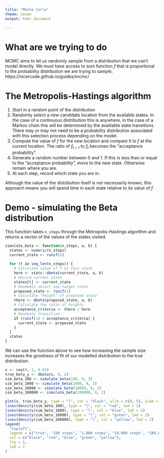 ```yaml
---
title: "Monte Carlo"
theme: cosmo
output: html_document
    
---
```


# What are we trying to do
MCMC aims to let us randomly sample from a distribution that we can't model directly. We must have access to som function $f$ that is proportional to the probability distribution we are trying to sample.
https://nicercode.github.io/guides/mcmc/

# The Metropolis-Hastings algorithm
1. Start in a random point of the distribution
2. Randomly select a new candidate location from the available states. In the case of a continuous distribution this is anywhere, in the case of a Markov chain this will be determined by the avaiilable state transitions. There may or may not need to be a probability distribution associated with this selection process depending on the model.
3. Compute the value of $f$ for the new location and compare it to $f$ at the current location. The ratio of $f_{t+1}$ to $f_{t}$ becomes the "acceptance probability".
4. Generate a random number between 0 and 1. If this is less than or equal to the "acceptance probability", move to the new state. Otherwise remain where you are.
5. At each step, record which state you are in.

Although the value of the distribution itself is not necessarily known, this approach means you will spend time in each state relative to its value of $f$.

# Demo - simulating the Beta distribution
This function takes `n_steps` through the Metropolis-Hastings algorithm and returns a vector of the values of the states visited.

```r
simulate_beta <- function(n_steps, a, b) {
  states <- numeric(n_steps)
  current_state <- runif(1)
  
  for (t in seq_len(n_steps)) {
    # Calculate value of f at this state
    here <- stats::dbeta(current_state, a, b)
    # Record current state
    states[t] <- current_state
    # Randomly select new target state
    proposed_state <- runif(1)
    # Calculate "height" of proposed state
    there <- dbeta(proposed_state, a, b)
    # Calculate the ratio of heights
    acceptance_criteria <- there / here
    # Randomly transition
    if (runif(1) < acceptance_criteria) {
      current_state <- proposed_state
    }
  }
  states
}
```

We can use the function above to see how increasing the sample size increases the goodness of fit of our modelled distribution to the true distribution.
```r
x <- seq(0, 1, 0.01)
true_beta_y <- dbeta(x, 9, 2)
sim_beta_100 <- simulate_beta(100, 9, 2)
sim_beta_1000 <- simulate_beta(1000, 9, 2)
sim_beta_10000 <- simulate_beta(10000, 9, 2)
sim_beta_100000 <- simulate_beta(100000, 9, 2)

plot(x, true_beta_y, type = "l", col = "black", ylim = c(0, 5), ylab = "height", lwd = 2)
lines(density(sim_beta_100), type = "l", col = "red", lwd = 2)
lines(density(sim_beta_1000), type = "l", col = "blue", lwd = 2)
lines(density(sim_beta_10000), type = "l", col = "green", lwd = 2)
lines(density(sim_beta_100000), type = "l", col = "yellow", lwd = 2)
legend(
  "topleft",
  legend = c("true", "100 steps", "1,000 steps", "10,000 steps", "100,000 steps"),
  col = c("black", "red", "blue", "green", "yellow"),
  lty = 1,
  lwd = 2
)
```
